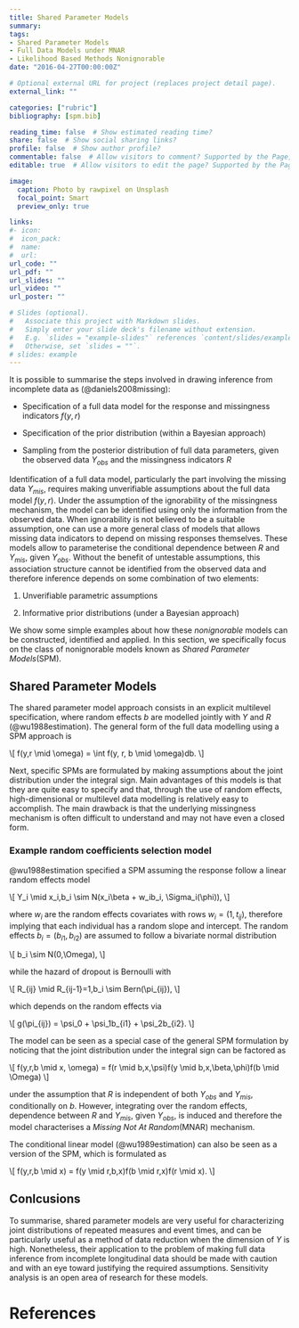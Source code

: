 ```yaml
---
title: Shared Parameter Models
summary: 
tags:
- Shared Parameter Models
- Full Data Models under MNAR 
- Likelihood Based Methods Nonignorable
date: "2016-04-27T00:00:00Z"

# Optional external URL for project (replaces project detail page).
external_link: ""

categories: ["rubric"]
bibliography: [spm.bib]

reading_time: false  # Show estimated reading time?
share: false  # Show social sharing links?
profile: false  # Show author profile?
commentable: false  # Allow visitors to comment? Supported by the Page, Post, and Docs content types.
editable: true  # Allow visitors to edit the page? Supported by the Page, Post, and Docs content types.

image:
  caption: Photo by rawpixel on Unsplash
  focal_point: Smart
  preview_only: true

links:
#- icon: 
#  icon_pack: 
#  name: 
#  url: 
url_code: ""
url_pdf: ""
url_slides: ""
url_video: ""
url_poster: ""

# Slides (optional).
#   Associate this project with Markdown slides.
#   Simply enter your slide deck's filename without extension.
#   E.g. `slides = "example-slides"` references `content/slides/example-slides.md`.
#   Otherwise, set `slides = ""`.
# slides: example
---
```


It is possible to summarise the steps involved in drawing inference from incomplete data as (@daniels2008missing):

* Specification of a full data model for the response and missingness indicators $f(y,r)$

* Specification of the prior distribution (within a Bayesian approach)

* Sampling from the posterior distribution of full data parameters, given the observed data $Y_{obs}$ and the missingness indicators $R$ 

Identification of a full data model, particularly the part involving the missing data $Y_{mis}$, requires making unverifiable assumptions about the full data model $f(y,r)$. Under the assumption of the ignorability of the missingness mechanism, the model can be identified using only the information from the observed data. When ignorability is not believed to be a suitable assumption, one can use a more general class of models that allows missing data indicators to depend on missing responses themselves. These models allow to parameterise the conditional dependence between $R$ and $Y_{mis}$, given $Y_{obs}$. Without the benefit of untestable assumptions, this association structure cannot be identified from the observed data and therefore inference depends on some combination of two elements:

1. Unverifiable parametric assumptions

2. Informative prior distributions (under a Bayesian approach)

We show some simple examples about how these *nonignorable* models can be constructed, identified and applied. In this section, we specifically focus on the class of nonignorable models known as *Shared Parameter Models*(SPM).

## Shared Parameter Models

The shared parameter model approach consists in an explicit multilevel specification, where random effects $b$ are modelled jointly with $Y$ and $R$ (@wu1988estimation). The general form of the full data modelling using a SPM approach is

\\[
f(y,r \\mid \\omega) = \\int f(y, r, b \\mid \\omega)db.
\\]

Next, specific SPMs are formulated by making assumptions about the joint distribution under the integral sign. Main advantages of this models is that they are quite easy to specify and that, through the use of random effects, high-dimensional or multilevel data modelling is relatively easy to accomplish. The main drawback is that the underlying missingness mechanism is often difficult to understand and may not have even a closed form.

### Example random coefficients selection model

@wu1988estimation specified a SPM assuming the response follow a linear random effects model

\\[
Y\_i \\mid x\_i,b\_i \\sim N(x\_i\\beta + w\_ib\_i, \\Sigma\_i(\\phi)), 
\\]

where $w_i$ are the random effects covariates with rows $w_i=(1,t_{ij})$, therefore implying that each individual has a random slope and intercept. The random effects $b_i=(b_{i1},b_{i2})$ are assumed to follow a bivariate normal distribution 

\\[
b\_i \\sim N(0,\\Omega),
\\]

while the hazard of dropout is Bernoulli with

\\[
R\_{ij} \\mid R\_{ij-1}=1,b\_i \\sim Bern(\\pi\_{ij}),
\\]

which depends on the random effects via

\\[
g(\\pi\_{ij}) = \\psi\_0 + \\psi\_1b\_{i1} + \\psi\_2b\_{i2}.
\\]

The model can be seen as a special case of the general SPM formulation by noticing that the joint distribution under the integral sign can be factored as

\\[
f(y,r,b \\mid x, \\omega) = f(r \\mid b,x,\\psi)f(y \\mid b,x,\\beta,\\phi)f(b \\mid \\Omega)
\\]

under the assumption that $R$ is independent of both $Y_{obs}$ and $Y_{mis}$, conditionally on $b$. However, integrating over the random effects, dependence between $R$ and $Y_{mis}$, given $Y_{obs}$, is induced and therefore the model characterises a *Missing Not At Random*(MNAR) mechanism.

The conditional linear model (@wu1989estimation) can also be seen as a version of the SPM, which is formulated as

\\[
f(y,r,b \\mid x) = f(y \\mid r,b,x)f(b \\mid r,x)f(r \\mid x).
\\]


## Conlcusions

To summarise, shared parameter models are very useful for characterizing joint distributions of repeated measures and event times, and can be particularly useful as a method of data reduction when the dimension of $Y$ is high. Nonetheless, their application to the problem of making full data inference from incomplete longitudinal data should be made with caution and with an eye toward justifying the required assumptions. Sensitivity analysis is an open area of research for these models.


# References
